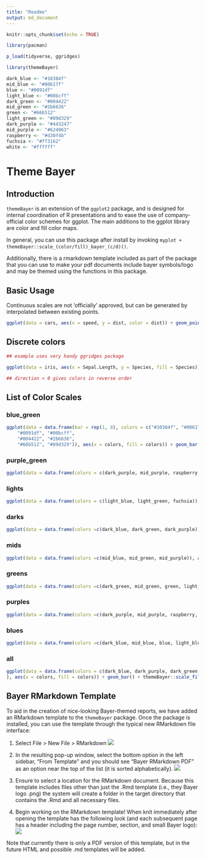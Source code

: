 ```yaml
---
title: "Readme"
output: md_document
---
```


```r
knitr::opts_chunk$set(echo = TRUE)

library(pacman)

p_load(tidyverse, ggridges)

library(themeBayer)

dark_blue <- "#10384f"
mid_blue <- "#00617f"
blue <- "#0091df"
light_blue <- "#00bcff"
dark_green <- "#004422"
mid_green <- "#2b6636"
green <- "#66b512"
light_green <- "#89d329"
dark_purple <- "#443247"
mid_purple <- "#624963"
raspberry <- "#d30f4b"
fuchsia <- "#ff3162"
white <- "#ffffff"
```

# Theme Bayer

## Introduction

`themeBayer` is an extension of the `ggplot2` package, and is designed for internal coordination of R presentations and to ease the use of company-official color schemes for ggplot. The main additions to the ggplot library are color and fill color maps.

In general, you can use this package after install by invoking `myplot + themeBayer::scale_(color/fill)_bayer_(c/d)()`. 

Additionally, there is a rmarkdown template included as part of the package that you can use to make your pdf documents include bayer symbols/logo and may be themed using the functions in this package.

## Basic Usage

Continuous scales are not 'officially' approved, but can be generated by interpolated between existing points.

```r
ggplot(data = cars, aes(x = speed, y = dist, color = dist)) + geom_point() + themeBayer::scale_color_bayer_c(name = 'purple_green') + theme_minimal()
```

## Discrete colors

```r
## example uses very handy ggridges package

ggplot(data = iris, aes(x = Sepal.Length, y = Species, fill = Species)) + ggridges::geom_density_ridges(color = 'white', alpha = .4) + themeBayer::scale_fill_bayer_d(name = 'lights', direction = 1, n = 3) + theme_minimal()

## direction < 0 gives colors in reverse order
```

## List of Color Scales

### blue_green

```r
ggplot(data = data.frame(bar = rep(1, 8), colors = c("#10384f", "#00617f",
    "#0091df", "#00bcff",
    "#004422", "#2b6636",
    "#66b512", "#89d329")), aes(x = colors, fill = colors)) + geom_bar() + themeBayer::scale_fill_bayer_d(name = 'blue_green') + theme_minimal() + scale_y_discrete(labels = NULL, breaks = NULL) + labs(y = "", x = "") + theme(axis.text.x=element_blank())
```

### purple_green

```r
ggplot(data = data.frame(colors = c(dark_purple, mid_purple, raspberry, fuchsia, light_green, green, mid_green, dark_green)), aes(x = colors, fill = colors)) + geom_bar() + themeBayer::scale_fill_bayer_d(name = 'purple_green') + theme_minimal() + scale_y_discrete(labels = NULL, breaks = NULL) + labs(y = "", x = "") + theme(axis.text.x=element_blank())
```

### lights

```r
ggplot(data = data.frame(colors = c(light_blue, light_green, fuchsia)), aes(x = colors, fill = colors)) + geom_bar() + themeBayer::scale_fill_bayer_d(name = 'lights') + theme_minimal() + scale_y_discrete(labels = NULL, breaks = NULL) + labs(y = "", x = "") + theme(axis.text.x=element_blank())
```

### darks

```r
ggplot(data = data.frame(colors =c(dark_blue, dark_green, dark_purple)), aes(x = colors, fill = colors)) + geom_bar() + themeBayer::scale_fill_bayer_d(name = 'darks') + theme_minimal() + scale_y_discrete(labels = NULL, breaks = NULL) + labs(y = "", x = "") + theme(axis.text.x=element_blank())
```

### mids

```r
ggplot(data = data.frame(colors =c(mid_blue, mid_green, mid_purple)), aes(x = colors, fill = colors)) + geom_bar() + themeBayer::scale_fill_bayer_d(name = 'mids') + theme_minimal() + scale_y_discrete(labels = NULL, breaks = NULL) + labs(y = "", x = "") + theme(axis.text.x=element_blank())
```

### greens

```r
ggplot(data = data.frame(colors =c(dark_green, mid_green, green, light_green)), aes(x = colors, fill = colors)) + geom_bar() + themeBayer::scale_fill_bayer_d(name = 'greens') + theme_minimal() + scale_y_discrete(labels = NULL, breaks = NULL) + labs(y = "", x = "") + theme(axis.text.x=element_blank())
```

### purples

```r
ggplot(data = data.frame(colors =c(dark_purple, mid_purple, raspberry, fuchsia)), aes(x = colors, fill = colors)) + geom_bar() + themeBayer::scale_fill_bayer_d(name = 'purples') + theme_minimal() + scale_y_discrete(labels = NULL, breaks = NULL) + labs(y = "", x = "") + theme(axis.text.x=element_blank())
```

### blues

```r
ggplot(data = data.frame(colors =c(dark_blue, mid_blue, blue, light_blue)), aes(x = colors, fill = colors)) + geom_bar() + themeBayer::scale_fill_bayer_d(name = 'blues') + theme_minimal() + scale_y_discrete(labels = NULL, breaks = NULL) + labs(y = "", x = "") + theme(axis.text.x=element_blank())
```



### all

```r
ggplot(data = data.frame(colors = c(dark_blue, dark_purple, dark_green, light_blue, fuchsia, light_green, blue, green, mid_purple, mid_green, mid_blue, raspberry)
), aes(x = colors, fill = colors)) + geom_bar() + themeBayer::scale_fill_bayer_d(name = 'all') + theme_minimal() + scale_y_discrete(labels = NULL, breaks = NULL) + labs(y = "", x = "") + theme(axis.text.x=element_blank())
```


## Bayer RMarkdown Template

To aid in the creation of nice-looking Bayer-themed reports, we have added an RMarkdown template to the `themeBayer` package.
Once the package is installed, you can use the template through the typical new RMarkdown file interface:

1. Select File > New File > RMarkdown
![](inst/img/new_rmd.png)

2. In the resulting pop-up window, select the bottom option in the left sidebar, "From Template" and you should see "Bayer RMarkdown PDF" as an option near the top of the list (it is sorted alphabetically).
![](inst/img/rmd_menu.png)

3. Ensure to select a location for the RMarkdown document. Because this template includes files other than just the .Rmd template (i.e., they Bayer logo .png) the system will create a folder in the target directory that contains the .Rmd and all necessary files.

4. Begin working on the RMarkdown template! When knit immediately after opening the template has the following look (and each subsequent page has a header including the page number, section, and small Bayer logo):
![](inst/img/pdf_template.png)

Note that currently there is only a PDF version of this template, but in the future HTML and possible .md templates will be added.
